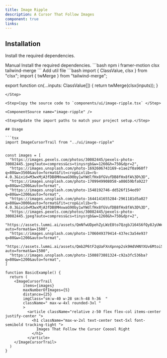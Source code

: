 ```yaml
---
title: Image Ripple
description: A Cursor That Follow Images
component: true
links:
---
```


<ComponentPreview
  name="image-ripple-demo"
  className="[&_.preview>[data-orientation=vertical]]:sm:max-w-[70%]"
  description="All variations"
/>

## Installation

Install the required dependencies.

<Tabs defaultValue="manual">

<TabsList>
  <TabsTrigger value="manual">Manual</TabsTrigger>
</TabsList>

<TabsContent value="manual">

<Steps>

<Step>
Install the required dependencies.
```bash
  npm i framer-motion clsx tailwind-merge
```
</Step>
<Step>
Add util file
```bash
import { ClassValue, clsx } from "clsx";
import { twMerge } from "tailwind-merge";
 
export function cn(...inputs: ClassValue[]) {
  return twMerge(clsx(inputs));
}
```
</Step>

<Step>Copy the source code to `components/ui/image-ripple.tsx` </Step>

<ComponentSource name="image-ripple" />

<Step>Update the import paths to match your project setup.</Step>

## Usage

```tsx
import ImageCursorTrail from "../ui/image-ripple"

```
```tsx

const images = [
  "https://images.pexels.com/photos/30082445/pexels-photo-30082445.jpeg?auto=compress&cs=tinysrgb&w=1260&h=750&dpr=2",
  "https://images.unsplash.com/photo-1692606743169-e1ae2f0a960f?q=80&w=3560&auto=format&fit=crop&ixlib=rb-4.0.3&ixid=M3wxMjA3fDB8MHxwaG90by1wYWdlfHx8fGVufDB8fHx8fA%3D%3D",
  "https://images.unsplash.com/photo-1709949908058-a08659bfa922?q=80&w=1200&auto=format",
  "https://images.unsplash.com/photo-1548192746-dd526f154ed9?q=80&w=1200&auto=format",
  "https://images.unsplash.com/photo-1644141655284-2961181d5a02?q=80&w=3000&auto=format&fit=crop&ixlib=rb-4.0.3&ixid=M3wxMjA3fDB8MHxwaG90by1wYWdlfHx8fGVufDB8fHx8fA%3D%3D",
  "https://images.pexels.com/photos/30082445/pexels-photo-30082445.jpeg?auto=compress&cs=tinysrgb&w=1260&h=750&dpr=2",
  "https://assets.lummi.ai/assets/QmNfwUDpehZyLWzE8to7QzgbJ164S6fQy8JyUWemHtmShj?auto=format&w=1500",
  "https://images.unsplash.com/photo-1706049379414-437ec3a54e93?q=80&w=1200&auto=format",
  "https://assets.lummi.ai/assets/Qmb2P6tF2qUaFXnXpnnp2sk9HdVHNYXUv6MtoiSq7jjVhQ?auto=format&w=1500",
  "https://images.unsplash.com/photo-1508873881324-c92a3fc536ba?q=80&w=1200&auto=format",
]
```

```tsx
function BasicExample() {
  return (
    <ImageCursorTrail
        items={images}
        maxNumberOfImages={5}
        distance={25}
        imgClass="sm:w-40 w-28 sm:h-48 h-36  "
        className=" max-w-4xl rounded-3xl "
        >
          <article className="relative z-50 flex flex-col items-center justify-center ">
            <h1 className="max-w-2xl text-center text-5xl font-semibold tracking-tight ">
              Images That Follow the Cursor Cooool Right
            </h1>
          </article>
    </ImageCursorTrail>
  )
}
```

</Steps>

</TabsContent>

</Tabs>
